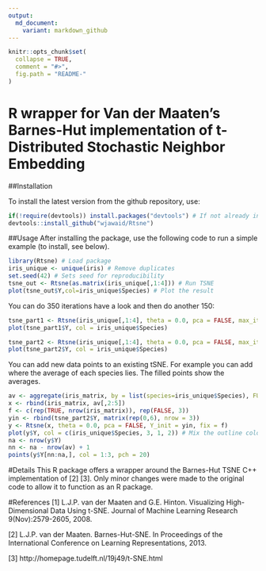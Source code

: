 ```yaml
---
output:
  md_document:
    variant: markdown_github
---
```


<!-- README.md is generated from README.Rmd. Please edit that file -->

```r
knitr::opts_chunk$set(
  collapse = TRUE,
  comment = "#>",
  fig.path = "README-"
)
```
<!-- [![CRAN version](http://www.r-pkg.org/badges/version/Rtsne)](https://cran.r-project.org/package=Rtsne/) -->
<!-- [![Travis-CI Build Status](https://travis-ci.org/jkrijthe/Rtsne.png?branch=master)](https://travis-ci.org/jkrijthe/Rtsne) -->
<!-- [![codecov.io](https://codecov.io/github/jkrijthe/Rtsne/coverage.svg?branch=master)](https://codecov.io/github/jkrijthe/Rtsne?branch=master) -->
<!-- [![CRAN mirror downloads](http://cranlogs.r-pkg.org/badges/Rtsne)](https://cran.r-project.org/package=Rtsne/) -->


# R wrapper for Van der Maaten's Barnes-Hut implementation of t-Distributed Stochastic Neighbor Embedding 

##Installation

To install the latest version from the github repository, use:
```r
if(!require(devtools)) install.packages("devtools") # If not already installed
devtools::install_github("wjawaid/Rtsne")
```


##Usage
After installing the package, use the following code to run a simple example (to install, see below).
```r
library(Rtsne) # Load package
iris_unique <- unique(iris) # Remove duplicates
set.seed(42) # Sets seed for reproducibility
tsne_out <- Rtsne(as.matrix(iris_unique[,1:4])) # Run TSNE
plot(tsne_out$Y,col=iris_unique$Species) # Plot the result
```

You can do 350 iterations have a look and then do another 150:
```r
tsne_part1 <- Rtsne(iris_unique[,1:4], theta = 0.0, pca = FALSE, max_iter = 350)
plot(tsne_part1$Y, col = iris_unique$Species)
```
```r
tsne_part2 <- Rtsne(iris_unique[,1:4], theta = 0.0, pca = FALSE, max_iter = 150, Y_init=tsne_part1$Y)
plot(tsne_part2$Y, col = iris_unique$Species)
```

You can add new data points to an existing tSNE. For example you can add where the average of each species lies. The filled points show the averages.
```r
av <- aggregate(iris_matrix, by = list(species=iris_unique$Species), FUN = mean)
x <- rbind(iris_matrix, av[,2:5])
f <- c(rep(TRUE, nrow(iris_matrix)), rep(FALSE, 3))
yin <- rbind(tsne_part2$Y, matrix(rep(0,6), nrow = 3))
y <- Rtsne(x, theta = 0.0, pca = FALSE, Y_init = yin, fix = f)
plot(y$Y, col = c(iris_unique$Species, 3, 1, 2)) # Mix the outline colour
na <- nrow(y$Y)
nn <- na - nrow(av) + 1
points(y$Y[nn:na,], col = 1:3, pch = 20)
```

#Details
This R package offers a wrapper around the Barnes-Hut TSNE C++ implementation of [2] [3]. Only minor changes were made to the original code to allow it to function as an R package.

#References
[1] L.J.P. van der Maaten and G.E. Hinton. Visualizing High-Dimensional Data Using t-SNE. Journal of Machine Learning Research 9(Nov):2579-2605, 2008.

[2] L.J.P. van der Maaten. Barnes-Hut-SNE. In Proceedings of the International Conference on Learning Representations, 2013.

[3] http://homepage.tudelft.nl/19j49/t-SNE.html

